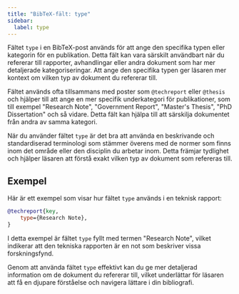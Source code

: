 ```yaml
---
title: "BibTeX-fält: type"
sidebar:
  label: type
---
```



Fältet `type` i en BibTeX-post används för att ange den specifika typen eller kategorin för en publikation. Detta fält kan vara särskilt användbart när du refererar till rapporter, avhandlingar eller andra dokument som har mer detaljerade kategoriseringar. Att ange den specifika typen ger läsaren mer kontext om vilken typ av dokument du refererar till.

<CiteDrive />

Fältet används ofta tillsammans med poster som `@techreport` eller `@thesis` och hjälper till att ange en mer specifik underkategori för publikationer, som till exempel "Research Note", "Government Report", "Master's Thesis", "PhD Dissertation" och så vidare. Detta fält kan hjälpa till att särskilja dokumentet från andra av samma kategori.

När du använder fältet `type` är det bra att använda en beskrivande och standardiserad terminologi som stämmer överens med de normer som finns inom det område eller den disciplin du arbetar inom. Detta främjar tydlighet och hjälper läsaren att förstå exakt vilken typ av dokument som refereras till.

## Exempel

Här är ett exempel som visar hur fältet `type` används i en teknisk rapport:

```bibtex
@techreport{key,
    type={Research Note},
}
```

I detta exempel är fältet `type` fyllt med termen "Research Note", vilket indikerar att den tekniska rapporten är en not som beskriver vissa forskningsfynd.

Genom att använda fältet `type` effektivt kan du ge mer detaljerad information om de dokument du refererar till, vilket underlättar för läsaren att få en djupare förståelse och navigera lättare i din bibliografi.
